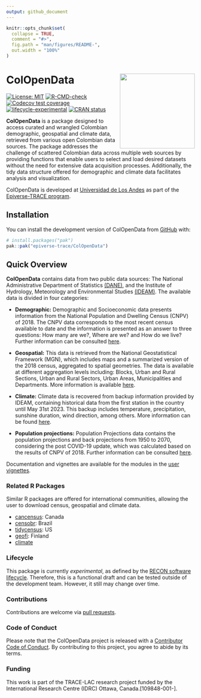 ```yaml
---
output: github_document
---
```


<!-- README.md is generated from README.Rmd. Please edit that file. -->
<!-- The code to render this README is stored in .github/workflows/render-readme.yaml -->
<!-- Variables marked with double curly braces will be transformed beforehand: -->
<!-- `packagename` is extracted from the DESCRIPTION file -->
<!-- `gh_repo` is extracted via a special environment variable in GitHub Actions -->


```r
knitr::opts_chunk$set(
  collapse = TRUE,
  comment = "#>",
  fig.path = "man/figures/README-",
  out.width = "100%"
)
```

# ColOpenData <img src="man/figures/logo.svg" align="right" width="200" />

<!-- badges: start -->

[![License:
MIT](https://img.shields.io/badge/License-MIT-yellow.svg)](https://opensource.org/license/mit/)
[![R-CMD-check](https://github.com/epiverse-trace/ColOpenData/actions/workflows/R-CMD-check.yaml/badge.svg)](https://github.com/epiverse-trace/ColOpenData/actions/workflows/R-CMD-check.yaml)
[![Codecov test
coverage](https://codecov.io/gh/epiverse-trace/ColOpenData/branch/main/graph/badge.svg)](https://app.codecov.io/gh/epiverse-trace/ColOpenData?branch=main)
[![lifecycle-experimental](https://raw.githubusercontent.com/reconverse/reconverse.github.io/master/images/badge-experimental.svg)](https://www.reconverse.org/lifecycle.html#experimental)
[![CRAN status](https://www.r-pkg.org/badges/version/ColOpenData)](https://CRAN.R-project.org/package=ColOpenData)
<!-- badges: end -->

**ColOpenData** is a package designed to access curated and wrangled Colombian demographic, geospatial and climate data, retrieved from various open Colombian data sources. The package addresses the challenge of scattered Colombian data across multiple web sources by providing functions that enable users to select and load desired datasets without the need for extensive data acquisition processes. Additionally, the tidy data structure offered for demographic and climate data facilitates analysis and visualization.

ColOpenData is developed at [Universidad de Los
Andes](https://uniandes.edu.co/) as part of the [Epiverse-TRACE
program](https://data.org/initiatives/epiverse/).

## Installation

You can install the development version of ColOpenData from
[GitHub](https://github.com/) with:

``` r
# install.packages("pak")
pak::pak("epiverse-trace/ColOpenData")
```
## Quick Overview

**ColOpenData** contains data from two public data sources: The National 
Administrative Department of Statistics 
[(DANE)](https://www.dane.gov.co/index.php/en/), and the Institute of Hydrology,
Meteorology and Environmental Studies [(IDEAM)]( http://www.ideam.gov.co/). 
The available data is divided in four categories: 

- **Demographic:** Demographic and Socioeconomic data presents information from 
the National Population and Dwelling Census (CNPV) of 2018. The CNPV data corresponds to the most recent census available to
date and the information is presented as an answer to three questions: 
How many are we?, Where are we? and How do  we live? Further information can be consulted
[here](https://www.dane.gov.co/index.php/estadisticas-por-tema/demografia-y-poblacion/censo-nacional-de-poblacion-y-vivenda-2018).

- **Geospatial:** This data is retrieved from the National Geostatistical Framework (MGN), which includes maps and a summarized version of the 2018 census, aggregated to spatial geometries. The data is available at different aggregation levels including: Blocks, Urban and Rural Sections, Urban and Rural Sectors, Urban Areas, Municipalities and Departments. More information is available [here](https://www.dane.gov.co/index.php/actualidad-dane/5454-el-dane-actualizo-el-marco-geoestadistico-nacional-a-2018).

- **Climate:** Climate data is recovered from backup information provided by IDEAM, containing historical data from the first station in the country until May 31st 2023. This backup includes temperature, precipitation, sunshine duration, wind direction, among others. More information can be found [here](http://www.ideam.gov.co/).

- **Population projections:**  Population Projections data 
contains the population projections and back projections from 1950 to 2070, considering the post COVID-19 update, which was calculated
based on the results of CNPV of 2018. Further information can be consulted
[here](https://www.dane.gov.co/index.php/estadisticas-por-tema/demografia-y-poblacion/proyecciones-de-poblacion).

Documentation and vignettes are available for the modules in the [user vignettes](https://epiverse-trace.github.io/ColOpenData/).

### Related R Packages

Similar R packages are offered for international communities, allowing the user to download census, geospatial and climate data.

- [cancensus](https://mountainmath.github.io/cancensus/): Canada
- [censobr](https://ipeagit.github.io/censobr/): Brazil
- [tidycensus](https://walker-data.com/tidycensus/): US
- [geofi](https://ropengov.github.io/geofi/): Finland
- [climate](https://bczernecki.github.io/climate/)

### Lifecycle

This package is currently *experimental*, as defined by the [RECON software
lifecycle](https://www.reconverse.org/lifecycle.html). Therefore, this is 
a functional draft and can be tested outside of the development team. However, 
it still may change over time.

### Contributions

Contributions are welcome via [pull
requests](https://github.com/ColOpenData/pulls).

### Code of Conduct

Please note that the ColOpenData project is released with a [Contributor
Code of
Conduct](https://github.com/epiverse-trace/.github/blob/main/CODE_OF_CONDUCT.md).
By contributing to this project, you agree to abide by its terms.

### Funding

This work is part of the TRACE-LAC research project funded by the International Research Centre (IDRC) Ottawa, Canada.[109848-001-].
